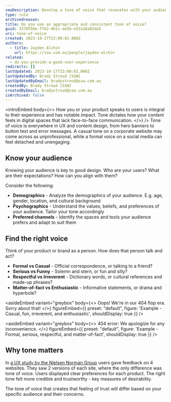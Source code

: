 ```yaml
---
seoDescription: Develop a tone of voice that resonates with your audience by understanding their demographics, psychographics, and preferred channels. Adopt a voice that aligns with your product or brand's personality to create a consistent user experience across all digital spaces.
type: rule
archivedreason:
title: Do you use an appropriate and consistent tone of voice?
guid: 3370556e-ff62-4b1c-ae5b-e52a18a02da5
uri: tone-of-voice
created: 2023-10-17T23:00:02.000Z
authors:
  - title: Jayden Alchin
    url: https://ssw.com.au/people/jayden-alchin
related:
  - do-you-provide-a-good-user-experience
redirects: []
lastUpdated: 2023-10-17T23:00:02.000Z
lastUpdatedBy: Brady Stroud [SSW]
lastUpdatedByEmail: bradystroud@ssw.com.au
createdBy: Brady Stroud [SSW]
createdByEmail: bradystroud@ssw.com.au
isArchived: false
---
```


<introEmbed
  body={<>
How you or your product speaks to users is integral to their experience and has notable impact.
Tone dictates how your content feels in digital spaces that lack face-to-face communication.
  </>}
/>
Tone of voice is everywhere in UX and content design, from hero banners to button text and error messages.
A casual tone on a corporate website may come across as unprofessional, while a formal voice on a social media can feel detached and unengaging.

## Know your audience

Knowing your audience is key to good design.
Who are your users? What are their expectations? How can you align with them?

Consider the following:

- **Demographics** - Analyze the demographics of your audience. E.g. age, gender, location, and cultural background
- **Psychographics** - Understand the values, beliefs, and preferences of your audience. Tailor your tone accordingly
- **Preferred channels** - Identify the spaces and tools your audience prefers and adapt to suit them

## Find the right voice

Think of your product or brand as a person. How does that person talk and act?

- **Formal vs Casual** - Official correspondence, or talking to a friend?
- **Serious vs Funny** - Solemn and stern, or fun and silly?
- **Respectful vs Irreverent** - Dictionary words, or cultural references and made-up phrases?
- **Matter-of-fact vs Enthusiastic** - Informative statements, or drama and hyperbole?

<asideEmbed
  variant="greybox"
  body={<>
    Oops! We're in our 404 flop era. Sorry about that!
  </>}
  figureEmbed={{
    preset: "default",
    figure: 'Example - Casual, fun, irreverent, and enthusiastic',
    shouldDisplay: true
  }}
/>

<asideEmbed
  variant="greybox"
  body={<>
    404 error: We apologize for any inconvenience.
  </>}
  figureEmbed={{
    preset: "default",
    figure: 'Example - Formal, serious, respectful, and matter-of-fact',
    shouldDisplay: true
  }}
/>

## Why tone matters

In [a UX study by the Nielsen Norman Group](https://www.nngroup.com/articles/tone-voice-users/) users gave feedback on 4 websites. They saw 2 versions of each site, where the only difference was tone of voice.
Users displayed clear preferences for each product. The right tone felt more credible and trustworthy - key measures of desirability.

The tone of voice that creates that feeling of trust will differ based on your specific audience and their concerns.

